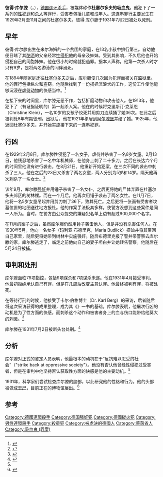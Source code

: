 {{Infobox criminal
| name               = 彼得·库尔滕
| image              = Bundesarchiv Bild 102-11502, Polizeiaufnahme eines Massenmörders.jpg
| image_size         = 200px
| alt                = 
| caption            = 1931年被捕后所拍摄照片
| nationality        = [[德国|德国]]
| birth_name         = 
| date_of_birth      = {{Birth date|1883|5|26|mf=y}}
| place_of_birth     = 米尔海姆（[[科隆|科隆]]），德国
| date_of_death      = {{Death date and age|mf=yes|1931|7|2|1883|5|266}}
| death_place of birth= 科隆 
| cause_of_death     = [[断头台|断头台处刑]]
| alias              = 杜塞尔多夫的吸血鬼
| allegiance         = 
| motive             = 性快感、报复社会
| charge             = 
| conviction         = [[纵火|纵火]]<br>[[杀人|杀人]]<br>[[盗窃|盗窃]]<br>{{link-en|入室盗窃|Burglary}}
| conviction_penalty = [[死刑|死刑]]
| conviction_status  = 
| occupation         = 
| spouse             =
| partner            =
| parents            =
| children           =
}}

'''彼得·库尔滕'''（{{lang|de|Peter Kürten}}，{{bd|1883年|5月26日|1931年|7月2日|catIdx=K}}），[[德国|德国]][[连环杀手|连环杀手]]，被媒体称作'''杜塞尔多夫的吸血鬼'''，他犯下了一系列的[[性犯罪|性犯罪]]和[[杀人|杀人]]等罪行，受害者包括儿童和成年人。这连串罪行主要发生在1929年2月至11月之间的杜塞尔多夫。彼得·库尔滕于1931年7月2日被处以死刑。

== 早年 ==
彼得·库尔滕出生在米尔海姆的一个贫困的家庭，在13名小孩中排行第三。自幼他便目睹了其[[酗酒|酗酒]]的父亲经常[[性侵犯|性侵犯]]他的母亲及姊妹。受到其影响，不久后他也开始侵犯自己的同胞姊妹。他在很小的时候就犯過罪。据本人声称，他第一次杀人时才只有9岁，是将两名游泳的同伴溺死。

在1894年随家庭迁往[[杜塞尔多夫|杜塞尔多夫]]之后，库尔滕便几次因为犯罪而被关在监狱里。他的罪行包括纵火和盗窃。他随后找到了一份捕抓流浪犬的工作，这份工作使他能够沉浸在[[虐待动物|虐待动物]]的快感当中。<ref>{{cite web|url=http://www.trutv.com/library/crime/serial_killers/history/kurten/killer_4.html|title=Peter Kürten: The Vampire of Dusseldorf — The Making of a Killer — Crime Library|publisher=Trutv.com|date=|accessdate=2013-05-23|archive-url=https://web.archive.org/web/20120916205048/http://www.trutv.com/library/crime/serial_killers/history/kurten/killer_4.html|archive-date=2012-09-16|dead-url=yes}}</ref>

在接下来的时间里，库尔滕无恶不作，包括折磨动物和攻击他人。在1913年，他犯下了（有证据证明的）第一起杀人案。他在{{link-en|入室盗窃|Burglary}}的时候将克里斯汀·克莱恩（Christine Klein），一名10岁的女孩子绞死并用剪刀连续捅了她36次。在此之后被判处8年有期徒刑。出狱后，他在1921年移居到[[阿尔滕堡|阿尔滕堡]]并结了婚。1925年，他返回杜塞尔多夫，并开始实施接下来的一连串犯罪。

== 行凶 ==
在1929年2月8日，库尔滕性侵犯了一名女子，虐待并杀害了一名8岁女童。2月13日，他残忍地杀害了一名中年机械师，在他身上刺了二十多刀。之后在长达六个月的时间里他没有进行袭击。在8月21日，他重新开始犯案，在三次不同的袭击中刺杀了三人。他在之后的23日又杀害了两名女童，两人分别为5岁和14岁。隔天他再次刺杀了一名女士。<ref>{{cite web|url=http://www.crimelibrary.com/serial_killers/history/kurten/terror_2.html|title=Peter Kürten: The Vampire of Dusseldorf|author=Gilbert Alexander|publisher=[[犯罪博物馆|犯罪博物馆]]|date=|accessdate=2013-05-23|deadurl=yes|archiveurl=https://web.archive.org/web/20140201210345/http://www.crimelibrary.com/serial_killers/history/kurten/terror_2.html|archivedate=2014-02-01}}</ref>

该年9月，库尔滕[[强奸|强奸]]并用锤子杀害了一名女仆，之后更将她的尸体弃置在杜塞尔多夫郊区的树林裡。而在一个月后，他再次用锤子袭击了两名女性。在11月7日，他将一名5岁女童吊起并用剪刀刺了36下，致其死亡。之后更将一张画有受害者坟墓位置的地图送往地方报社。他的作案手法极其多样，使警方没想到这些案件是同一人所为。当时，在警方由公众提交的嫌疑犯名单上边有超过900,000个名字。

在11月的案子之后，虽然库尔滕仍然用锤子袭击他人，但是并没有杀害任何人。在1930年5月，他向一名女子（玛利亚·布德里克，Maria Budlick）搭讪并将其带回自己家里，随后更将她带到树林中实施强奸。随后布德里克报了警并带警察去库尔滕的家。库尔滕逃走了，临走之前他向自己的妻子坦白并让她转告警察。他随后在5月24日被捕。

== 审判和处刑 ==
库尔滕面临79项指控，包括9项谋杀和7项谋杀未遂。他在1931年4月接受审判。他最初拒绝承认自己有罪，但是在几周后改变主意认罪。他最终被判有罪，将被处死。

在等待行刑的时候，他接受了卡尔·伯格博士（Dr. Karl Berg）的采访，后者随后将这次采访获得的成果整理，成为其《{{link-en|施虐狂(著作)|The Sadist|施虐狂}}》一书的基础。库尔滕表明，他屡次行凶的动机是为了性方面的快感，而刺杀这个动作和被害者身上的血与伤口能带给他莫大的刺激。<ref name="encyclopedia">{{cite book|author=Lane, Brian and Gregg, Wilfred|title=''The Encyclopedia of Serial Killers''|publisher=Berkley Books|year=1992 }}</ref>

库尔滕在1931年7月2日被断头台处刑。<ref> {{cite book|author=Blazek, Matthias|title=''Scharfrichter in Preußen und im Deutschen Reich 1866-1945''|publisher=|year=2010}}</ref>

== 分析 ==
库尔滕对正式的鉴定人员表明，他最根本的动机在于“反抗难以忍受的社会”（"strike back at oppressive society"）。他没有否认他曾经性侵犯过受害者，但是在审判中他坚持否认获取性方面的快感是他的主要动机。<ref name="encyclopedia" />

1931年，科学家们尝试检查库尔滕的脑部，以此研究他的性格和行为。他的头部被做成[[木乃伊|干尸]]，目前正在{{link-en|威斯康星德尔斯|Wisconsin Dells, Wisconsin}}的{{link-en|信不信由你|Ripley's Believe It or Not!}}博物馆展出。<ref>{{cite book|author=Raphael, Lutz; Tenorth, Heinz-Elmar|title=''Ideen als gesellschaftliche Gestaltungskraft im Europa der Neuzeit  – Beiträge für eine erneuerte Geistesgeschichte''|publisher=|year=2006 }}</ref>

== 参考 ==
{{reflist}}

{{Authority control}}
{{DEFAULTSORT:Kurten,Peter}}
[[Category:德國連環殺手|Category:德國連環殺手]]
[[Category:德国强奸犯|Category:德国强奸犯]]
[[Category:德國縱火犯|Category:德國縱火犯]]
[[Category:男性連環殺手|Category:男性連環殺手]]
[[Category:殺童犯|Category:殺童犯]]
[[Category:被處決的德國人|Category:被處決的德國人]]
[[Category:莱茵省人|Category:莱茵省人]]
[[Category:吸血鬼_(罪案)|Category:吸血鬼 (罪案)]]